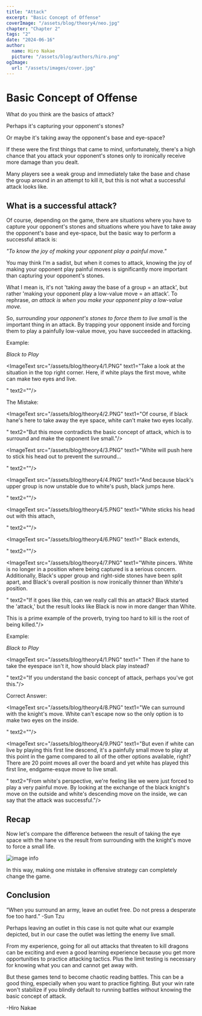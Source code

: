 ```yaml
---
title: "Attack"
excerpt: "Basic Concept of Offense"
coverImage: "/assets/blog/theory4/neo.jpg"
chapter: "Chapter 2"
tags: "2"
date: "2024-06-16"
author:
  name: Hiro Nakae
  picture: "/assets/blog/authors/hiro.png"
ogImage:
  url: "/assets/images/cover.jpg"
---
```





<div className="mt-8"/>


# Basic Concept of Offense

<div className="mt-4"/>

What do you think are the basics of attack?

Perhaps it's capturing your opponent's stones?

Or maybe it's taking away the opponent's base and eye-space?

If these were the first things that came to mind, unfortunately, there's a high chance that you attack your opponent's stones only to ironically receive more damage than you dealt.

Many players see a weak group and immediately take the base and chase the group around in an attempt to kill it, but this is not what a successful attack looks like.

<div className="mt-8"/>

## What is a successful attack?

<div className="mt-4"/>

Of course, depending on the game, there are situations where you have to capture your opponent's stones and situations where you have to take away the opponent's base and eye-space, but the basic way to perform a successful attack is:

_"To know the joy of making your opponent play a painful move."_

You may think I'm a sadist, but when it comes to attack, knowing the joy of making your opponent play painful moves is significantly more important than capturing your opponent's stones.

What I mean is, it's not 'taking away the base of a group = an attack', but rather 'making your opponent play a low-value move = an attack'. To rephrase, _an attack is when you make your opponent play a low-value move._

So, _surrounding your opponent's stones to force them to live small_ is the important thing in an attack. By trapping your opponent inside and forcing them to play a painfully low-value move, you have succeeded in attacking.

<div className="mt-8"/>

Example:

_Black to Play_

<ImageText src="/assets/blog/theory4/1.PNG" text1="Take a look at the situation in the top right corner. Here, if white plays the first move, white can make two eyes and live.

" text2=""/>



The Mistake:

<div className="mt-4"/>

<ImageText src="/assets/blog/theory4/2.PNG" text1="Of course, if black hane's here to take away the eye space, white can't make two eyes locally. 

" text2="But this move contradicts the basic concept of attack, which is to surround and make the opponent live small."/>

<ImageText src="/assets/blog/theory4/3.PNG" text1="White will push here to stick his head out to prevent the surround...

" text2=""/>

<ImageText src="/assets/blog/theory4/4.PNG" text1="And because black's upper group is now unstable due to white's push, black jumps here.

" text2=""/>

<ImageText src="/assets/blog/theory4/5.PNG" text1="White sticks his head out with this attach,

" text2=""/>

<ImageText src="/assets/blog/theory4/6.PNG" text1="
Black extends,

" text2=""/>

<ImageText src="/assets/blog/theory4/7.PNG" text1="White pincers. White is no longer in a position where being captured is a serious concern. Additionally, Black's upper group and right-side stones have been split apart, and Black's overall position is now ironically thinner than White's position.

" text2="If it goes like this, can we really call this an attack? Black started the 'attack,' but the result looks like Black is now in more danger than White.

This is a prime example of the proverb, trying too hard to kill is the root of being killed."/>



Example:

<div className="mt-4"/>

_Black to Play_


<ImageText src="/assets/blog/theory4/1.PNG" text1="
Then if the hane to take the eyespace isn't it, how should black play instead?

" text2="If you understand the basic concept of attack, perhaps you've got this."/>



Correct Answer:

<div className="mt-4"/>

<ImageText src="/assets/blog/theory4/8.PNG" text1="We can surround with the knight's move. White can't escape now so the only option is to make two eyes on the inside.

" text2=""/>




<ImageText src="/assets/blog/theory4/9.PNG" text1="But even if white can live by playing this first line descend, it's a painfully small move to play at this point in the game compared to all of the other options available, right? There are 20 point moves all over the board and yet white has played this first line, endgame-esque move to live small.

" text2="From white's perspective, we're feeling like we were just forced to play a very painful move. By looking at the exchange of the black knight's move on the outside and white's descending move on the inside, we can say that the attack was successful."/>

 

## Recap

<div className="mt-4"/>

Now let's compare the difference between the result of taking the eye space with the hane vs the result from surrounding with the knight's move to force a small life.

<div className="mt-4"/>

![image info](/assets/blog/theory4/comparison.png)

<div className="mt-4"/>

In this way, making one mistake in offensive strategy can completely change the game. 

<div className="mt-8"/>

## Conclusion

<div className="mt-4"/>

“When you surround an army, leave an outlet free. Do not press a desperate foe too hard.”
-Sun Tzu

<div className="mt-2"/>

Perhaps leaving an outlet in this case is not quite what our example depicted, but in our case the outlet was letting the enemy live small.

<div className="mt-8"/>

From my experience, going for all out attacks that threaten to kill dragons can be exciting and even a good learning experience because you get more opportunities to practice attacking tactics. Plus the limit testing is necessary for knowing what you can and cannot get away with.

<div className="mt-4"/>

But these games tend to become chaotic reading battles. This can be a good thing, especially when you want to practice fighting. But your win rate won't stabilize if you blindly default to running battles without knowing the basic concept of attack. 
<div className="mt-4"/>
-Hiro Nakae
<div className="mt-8"/>

